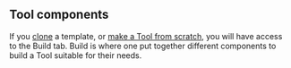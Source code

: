 ## Tool components
If you [clone](/templates/introduction#clone-a-template-create-a-copy-of-a-tool-in-your-account) 
a template, or [make a Tool from scratch](/build-custom-tools/create-a-tool), you will have access to the 
Build tab. Build is where one put together different components to build a Tool suitable for
their needs.